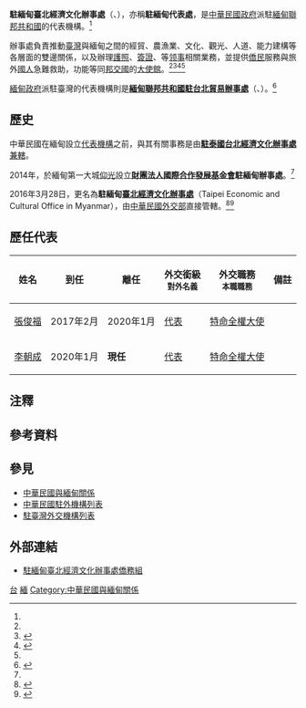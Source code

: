 {{NoteTA|1=zh-hans:台; zh-hant:臺;}}
{{infobox Organization
|name                = 駐緬甸臺北經濟文化辦事處
|native_name         = {{lang|my|ထိုင်ပေစီးပွားရေးနှင့်ယဉ်ကျေးမှုရုံး}}<br>{{lang|en|Taipei Economic and Cultural Office in Myanmar}}
|image               = 
|size                = 
|formation           = 2014年
|type                = [[臺北經濟文化代表處|駐外代表處]]{{Small|（[[實質大使館|實質大使館]]）}}
|status              = 
|registration_id     = 
|leader_title        = 代表
|leader_name         = [[李朝成|李朝成]] {{Small|[[特命全權大使|大使]]}}{{noteTag|name=2012年9月|2012年9月，中華民國外交部為統一駐外人員內部職稱，明定大使館、代表處設大使、公使，代表處對外仍稱代表、副代表；辦事處設總領事、副總領事，對外仍稱處長、副處長。<ref>{{Cite web |url = https://tw.news.yahoo.com/%E7%B5%B1-%E5%90%8D%E7%A8%B1-%E4%BB%A3%E8%A1%A8%E5%B0%8D%E5%85%A7%E7%A8%B1%E5%A4%A7%E4%BD%BF-133312149.html |author = 陳培煌 |date = 2012-08-31 |title = 統一名稱 代表對內稱大使 |publisher = [[Yahoo!奇摩|Yahoo!奇摩]]引用[[中央通訊社|中央通訊社]]}}</ref><br>代表處館長為特任或簡任第十三職等至第十四職等者任大使銜代表、簡任第十二職等至第十三職等者任公使銜代表；辦事處長為簡任第十二職等任總領事銜處長。<ref>{{Cite web |url = https://law.moj.gov.tw/LawClass/LawAll.aspx?PCode=E0000017 |date = 2018-06-13 |title = 駐外機構組織通則 |publisher = 全國法規資料庫}}</ref>}}<ref name="駐外館處"/>
|leader_title2       = 
|leader_name2        = 
|headquarters        = No. 97/101(A), {{Link-en|達摩悉提|Dhammazedi|Dhammazedi}} Road, [[甘馬育鎮|Kamayut Township]], Yangon, Myanmar<ref name="本處簡介">{{Cite web |url = https://www.roc-taiwan.org/mm/post/152.html |date = 2018年7月16日 |title = 本處簡介 |publisher = 中華民國駐外單位聯合網站|deadurl= no |archiveurl = https://web.archive.org/web/20201120145851/https://www.roc-taiwan.org/mm/post/152.html |archivedate = 2020年11月20日}}</ref><br>{{coord|16.806031|96.142553|type:landmark|display=inline,title}}
|num_members         = 
|region_served       = {{MMR}}
|parent_organization = {{MOFA}}
|website             = {{URL|https://www.roc-taiwan.org/mm/index.html|www.roc-taiwan.org/mm}}
}}

'''駐緬甸臺北經濟文化辦事處'''（{{lang-my|ထိုင်ပေစီးပွားရေးနှင့်ယဉ်ကျေးမှုရုံး}}、{{lang-en|Taipei Economic and Cultural Office in Myanmar}}），亦稱'''駐緬甸代表處'''，是[[中華民國政府|中華民國政府]]派駐[[缅甸|緬甸聯邦共和國]]的代表機構。<ref name="駐外館處"/>

辦事處負責推動[[臺灣|臺灣]]與緬甸之間的經貿、農漁業、文化、觀光、人道、能力建構等各層面的雙邊關係，以及辦理[[中華民國護照|護照]]、[[中華民國簽證政策|簽證]]、{{Link-en|文件證明|Documentary evidence}}等[[领事|领事]]相關業務，並提供[[緬甸華人|僑民]]服務與旅外[[中華民國國民|國人]]急難救助，功能等同[[中華民國建交列表|邦交國]]的[[外交代表機構#大使馆|大使館]]。<ref name="本處簡介"/><ref>{{Cite web |url = https://www.roc-taiwan.org/mm/post/147.html |date = 2020年10月2日 |title = 領務資訊簡介 |publisher = 中華民國駐外單位聯合網站}}</ref><ref>{{Cite web |url = http://overseas.ocac.gov.tw/ocac/subsites/home.aspx?site=1795e9dc-59b9-4f0f-8651-7b39623fcb22 |title = 駐緬甸代表處僑務組 |publisher = [[中華民國僑務委員會|中華民國僑務委員會]]}}</ref><ref name="駐外館處"/>

[[缅甸政治|緬甸政府]]派駐臺灣的代表機構則是'''[[緬甸聯邦共和國駐台北貿易辦事處|緬甸聯邦共和國駐台北貿易辦事處]]'''（{{lang|my|မြန်မာကုန်သွယ်ရေးရုံး (တိုင်ပေ)}}、{{lang|en|Myanmar Trade Office, The Republic of the Union of Myanmar}}）。<ref>{{Cite web |url = https://mtotpe.blogspot.com/ |title = MYANMAR TRADE OFFICE (TAIPEI)|publisher = MYANMAR TRADE OFFICE (TAIPEI)}}</ref>

==歷史==
中華民國在緬甸設立[[中華民國駐外機構列表|代表機構]]之前，與其有關事務是由'''[[駐泰國台北經濟文化辦事處|駐泰國台北經濟文化辦事處]]'''[[兼轄|兼轄]]。

2014年，於緬甸第一大城[[仰光|仰光]]設立'''[[國際合作發展基金會|財團法人國際合作發展基金會]]駐緬甸辦事處'''。<ref name="105年外交年鑑"/>

2016年3月28日，更名為'''駐緬甸[[臺北經濟文化代表處|臺北經濟文化辦事處]]'''（Taipei Economic and Cultural Office in Myanmar），由[[中華民國外交部|中華民國外交部]]直接管轄。<ref name="105年外交年鑑">{{Cite web |url = http://multilingual.mofa.gov.tw/web/web_UTF-8/almanac/almanac2016/PDF/%E5%A4%96%E4%BA%A4%E5%B9%B4%E9%91%91%E5%AE%8C%E6%95%B4%E6%8E%92%E7%89%88.pdf |title = 《中華民國105年外交年鑑》〈第三章 對外關係〉 |publisher = 中華民國外交部}}</ref><ref name="駐外館處">{{Cite web |url = https://www.mofa.gov.tw/OverseasOffice_Content.aspx?n=168&sms=87&s=69&os=123 |title = 駐外館處 |publisher = [[中華民國外交部|中華民國外交部]]}}</ref>

==歷任代表==
{| class="wikitable" 
|- 
! 姓名
! 到任
! 離任
! 外交銜級<br><small>對外名義</small>
! 外交職務<br><small>本職職務</small>
! colspan="2" | 備註
|-
| [[張俊福|張俊福]]
| 2017年2月
| 2020年1月
| [[代表|代表]]
| [[特命全權大使|特命全權大使]]
| {{noteTag|name=2012年9月|}}
|-
| [[李朝成|李朝成]]
| 2020年1月
| '''現任'''
| [[代表|代表]]
| [[特命全權大使|特命全權大使]]
|
|}

==注釋==
{{noteFoot}}

==參考資料==
{{reflist}}

==參見==
{{Portal box|國際關係|中華民國|緬甸|image2=Flag of the Republic of China.svg|image3=Flag of Myanmar.svg}}
*[[中華民國與緬甸關係|中華民國與緬甸關係]]
*[[中華民國駐外機構列表|中華民國駐外機構列表]]
*[[駐臺灣外交機構列表|駐臺灣外交機構列表]]

==外部連結==
*[https://overseas.ocac.gov.tw/ocac/subsites/home.aspx?site=1795e9dc-59b9-4f0f-8651-7b39623fcb22 駐緬甸臺北經濟文化辦事處僑務組]

{{中華民國駐外機構}}

[[Category:駐緬甸外交代表機構|台]]
[[Category:中華民國駐外實質大使館|緬]]
[[Category:中華民國與緬甸關係|Category:中華民國與緬甸關係]]